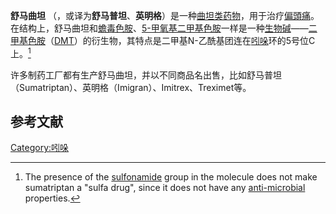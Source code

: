 {{expand|time=2017-12-24T17:30:06+00:00}}
{{Drugbox
   | Watchedfields = changed
| verifiedrevid = 477173943
 | IUPAC_name = 1-[3-(2-dimethylaminoethyl)-1''H''-indol-5-yl]- ''N''-methyl-methanesulfonamide
 | image = Sumatriptan Structural Formula V.1.svg
 | image2 = Sumatriptan-3D-balls.png
 | alt2 = Sumatriptan molecule

<!--Clinical data-->
 | tradename = Imitrex, Imigran ,Treximet
 | Drugs.com = {{drugs.com|monograph|sumatriptan}}
 | licence_US = Sumatriptan
 | pregnancy_category = C
 | legal_AU = <!-- S2, S3, S4, S5, S6, S7, S8, S9 or Unscheduled-->
 | legal_CA = <!-- OTC, Rx-only, Schedule I, II, III, IV, V, VI, VII, VIII -->
 | legal_UK = <!-- GSL, P, POM, CD, CD Lic, CD POM, CD No Reg POM, CD (Benz) POM, CD (Anab) POM or CD Inv POM -->
 | legal_US     = Rx-only
 | routes_of_administration = tablet, subcutaneous injection, nasal spray

<!--Pharmacokinetic data-->
 | bioavailability = 15% (oral)/ 96% (s.c)
 | protein_bound = 14%-21%
 | metabolism = [[Monoamine_oxidase|MAO]]
 | elimination_half-life = 2.5 hours
 | excretion = 60% [[urine|urine]]; 40% [[feces|feces]]

<!--Identifiers-->
 | CASNo_Ref = {{cascite|correct|CAS}}
 | CAS_number_Ref = {{cascite|correct|??}}
| CAS_number = 103628-46-2
 | ATC_prefix = N02
 | ATC_suffix = CC01
 | PubChem = 5358
 | IUPHAR_ligand = 54
 | DrugBank_Ref = {{drugbankcite|correct|drugbank}}
 | DrugBank = DB00669
 | ChemSpiderID_Ref = {{chemspidercite|correct|chemspider}}
 | ChemSpiderID = 5165
 | UNII_Ref = {{fdacite|correct|FDA}}
 | UNII = 8R78F6L9VO
 | KEGG_Ref = {{keggcite|correct|kegg}}
 | KEGG = D00451
 | ChEBI_Ref = {{ebicite|correct|EBI}}
 | ChEBI = 10650
 | ChEMBL_Ref = {{ebicite|correct|EBI}}
 | ChEMBL = 128

<!--Chemical data-->
 | C=14 | H=21 | N=3 | O=2 | S=1
 | molecular_weight = 295.402 g/mol
 | smiles = O=S(=O)(NC)Cc1cc2c(cc1)ncc2CCN(C)C
 | InChI = 1/C14H21N3O2S/c1-15-20(18,19)10-11-4-5-14-13(8-11)12(9-16-14)6-7-17(2)3/h4-5,8-9,15-16H,6-7,10H2,1-3H3
 | InChIKey = KQKPFRSPSRPDEB-UHFFFAOYAF
 | StdInChI_Ref = {{stdinchicite|correct|chemspider}}
 | StdInChI = 1S/C14H21N3O2S/c1-15-20(18,19)10-11-4-5-14-13(8-11)12(9-16-14)6-7-17(2)3/h4-5,8-9,15-16H,6-7,10H2,1-3H3
 | StdInChIKey_Ref = {{stdinchicite|correct|chemspider}}
 | StdInChIKey = KQKPFRSPSRPDEB-UHFFFAOYSA-N
}}

'''舒马曲坦''' （{{lang-en|Sumatriptan}}，或译为'''舒马普坦'''、'''英明格'''）是一种[[曲坦类药物|曲坦类药物]]，用于治疗[[偏頭痛|偏頭痛]]。在结构上，舒马曲坦和[[蟾毒色胺|蟾毒色胺]]、[[5-甲氧基二甲基色胺|5-甲氧基二甲基色胺]]一样是一种[[生物碱|生物碱]]——[[二甲基色胺|二甲基色胺]]（[[DMT|DMT]]）的衍生物，其特点是二甲基N-乙酰基团连在[[吲哚|吲哚]]环的5号位C上。<ref>The presence of the [[Sulfonamide_(chemistry)|sulfonamide]] group in the molecule does not make sumatriptan a "sulfa drug", since it does not have any [[anti-microbial|anti-microbial]] properties.</ref>

许多制药工厂都有生产舒马曲坦，并以不同商品名出售，比如舒马普坦（Sumatriptan）、英明格（Imigran）、Imitrex、Treximet等。

== 参考文献 ==
{{Reflist|2}}

{{抗偏头痛药}}
{{色胺}}
{{GlaxoSmithKline}}

[[Category:吲哚|Category:吲哚]]